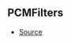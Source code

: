## PCMFilters



- [Source](https://github.com/Androz2091/discord-player/blob/e6e6eb7/packages/equalizer/src/audio/AudioFilter.ts#L12)
